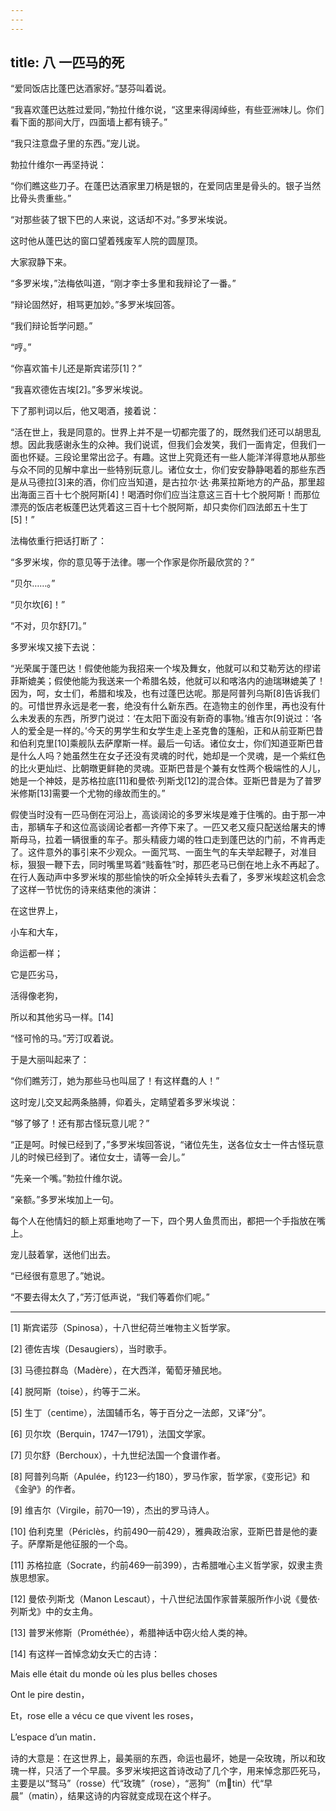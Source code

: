 ```yaml
---
---
---
```

title: 八 一匹马的死
---




“爱同饭店比蓬巴达酒家好。”瑟芬叫着说。

“我喜欢蓬巴达胜过爱同，”勃拉什维尔说，“这里来得阔绰些，有些亚洲味儿。你们看下面的那间大厅，四面墙上都有镜子。”

“我只注意盘子里的东西。”宠儿说。

勃拉什维尔一再坚持说：

“你们瞧这些刀子。在蓬巴达酒家里刀柄是银的，在爱同店里是骨头的。银子当然比骨头贵重些。”

“对那些装了银下巴的人来说，这话却不对。”多罗米埃说。

这时他从蓬巴达的窗口望着残废军人院的圆屋顶。

大家寂静下来。

“多罗米埃，”法梅依叫道，“刚才李士多里和我辩论了一番。”

“辩论固然好，相骂更加妙。”多罗米埃回答。

“我们辩论哲学问题。”

“哼。”

“你喜欢笛卡儿还是斯宾诺莎[1]？”

“我喜欢德佐吉埃[2]。”多罗米埃说。

下了那判词以后，他又喝酒，接着说：

“活在世上，我是同意的。世界上并不是一切都完蛋了的，既然我们还可以胡思乱想。因此我感谢永生的众神。我们说谎，但我们会发笑，我们一面肯定，但我们一面也怀疑。三段论里常出岔子。有趣。这世上究竟还有一些人能洋洋得意地从那些与众不同的见解中拿出一些特别玩意儿。诸位女士，你们安安静静喝着的那些东西是从马德拉[3]来的酒，你们应当知道，是古拉尔·达·弗莱拉斯地方的产品，那里超出海面三百十七个脱阿斯[4]！喝酒时你们应当注意这三百十七个脱阿斯！而那位漂亮的饭店老板蓬巴达凭着这三百十七个脱阿斯，却只卖你们四法郎五十生丁[5]！”

法梅依重行把话打断了：

“多罗米埃，你的意见等于法律。哪一个作家是你所最欣赏的？”

“贝尔……。”

“贝尔坎[6]！”

“不对，贝尔舒[7]。”

多罗米埃又接下去说：

“光荣属于蓬巴达！假使他能为我招来一个埃及舞女，他就可以和艾勒芳达的缪诺菲斯媲美；假使他能为我送来一个希腊名妓，他就可以和喀洛内的迪瑞琳媲美了！因为，呵，女士们，希腊和埃及，也有过蓬巴达呢。那是阿普列乌斯[8]告诉我们的。可惜世界永远是老一套，绝没有什么新东西。在造物主的创作里，再也没有什么未发表的东西，所罗门说过：‘在太阳下面没有新奇的事物。’维吉尔[9]说过：‘各人的爱全是一样的。’今天的男学生和女学生走上圣克鲁的篷船，正和从前亚斯巴昔和伯利克里[10]乘舰队去萨摩斯一样。最后一句话。诸位女士，你们知道亚斯巴昔是什么人吗？她虽然生在女子还没有灵魂的时代，她却是一个灵魂，是一个紫红色的比火更灿烂、比朝暾更鲜艳的灵魂。亚斯巴昔是个兼有女性两个极端性的人儿，她是一个神妓，是苏格拉底[11]和曼侬·列斯戈[12]的混合体。亚斯巴昔是为了普罗米修斯[13]需要一个尤物的缘故而生的。”

假使当时没有一匹马倒在河沿上，高谈阔论的多罗米埃是难于住嘴的。由于那一冲击，那辆车子和这位高谈阔论者都一齐停下来了。一匹又老又瘦只配送给屠夫的博斯母马，拉着一辆很重的车子。那头精疲力竭的牲口走到蓬巴达的门前，不肯再走了。这件意外的事引来不少观众。一面咒骂、一面生气的车夫举起鞭子，对准目标，狠狠一鞭下去，同时嘴里骂着“贱畜牲”时，那匹老马已倒在地上永不再起了。在行人轰动声中多罗米埃的那些愉快的听众全掉转头去看了，多罗米埃趁这机会念了这样一节忧伤的诗来结束他的演讲：

在这世界上，

小车和大车，

命运都一样；

它是匹劣马，

活得像老狗，

所以和其他劣马一样。[14]

“怪可怜的马。”芳汀叹着说。

于是大丽叫起来了：

“你们瞧芳汀，她为那些马也叫屈了！有这样蠢的人！”

这时宠儿交叉起两条胳膊，仰着头，定睛望着多罗米埃说：

“够了够了！还有那古怪玩意儿呢？”

“正是呵。时候已经到了，”多罗米埃回答说，“诸位先生，送各位女士一件古怪玩意儿的时候已经到了。诸位女士，请等一会儿。”

“先亲一个嘴。”勃拉什维尔说。

“亲额。”多罗米埃加上一句。

每个人在他情妇的额上郑重地吻了一下，四个男人鱼贯而出，都把一个手指放在嘴上。

宠儿鼓着掌，送他们出去。

“已经很有意思了。”她说。

“不要去得太久了，”芳汀低声说，“我们等着你们呢。”



* * *



[1] 斯宾诺莎（Spinosa），十八世纪荷兰唯物主义哲学家。

[2] 德佐吉埃（Desaugiers），当时歌手。

[3] 马德拉群岛（Madère），在大西洋，葡萄牙殖民地。

[4] 脱阿斯（toise），约等于二米。

[5] 生丁（centime），法国辅币名，等于百分之一法郎，又译“分”。

[6] 贝尔坎（Berquin，1747—1791），法国文学家。

[7] 贝尔舒（Berchoux），十九世纪法国一个食谱作者。

[8] 阿普列乌斯（Apulée，约123—约180），罗马作家，哲学家，《变形记》和《金驴》的作者。

[9] 维吉尔（Virgile，前70—19），杰出的罗马诗人。

[10] 伯利克里（Périclès，约前490—前429），雅典政治家，亚斯巴昔是他的妻子。萨摩斯是他征服的一个岛。

[11] 苏格拉底（Socrate，约前469—前399），古希腊唯心主义哲学家，奴隶主贵族思想家。

[12] 曼侬·列斯戈（Manon Lescaut），十八世纪法国作家普莱服所作小说《曼依·列斯戈》中的女主角。

[13] 普罗米修斯（Prométhée），希腊神话中窃火给人类的神。

[14] 有这样一首悼念幼女夭亡的古诗：

Mais elle était du monde où les plus belles choses

Ont le pire destin，

Et，rose elle a vécu ce que vivent les roses，

L’espace d’un matin．

诗的大意是：在这世界上，最美丽的东西，命运也最坏，她是一朵玫瑰，所以和玫瑰一样，只活了一个早晨。多罗米埃把这首诗改动了几个字，用来悼念那匹死马，主要是以“驽马”（rosse）代“玫瑰”（rose），“恶狗”（mtin）代“早晨”（matin），结果这诗的内容就变成现在这个样子。